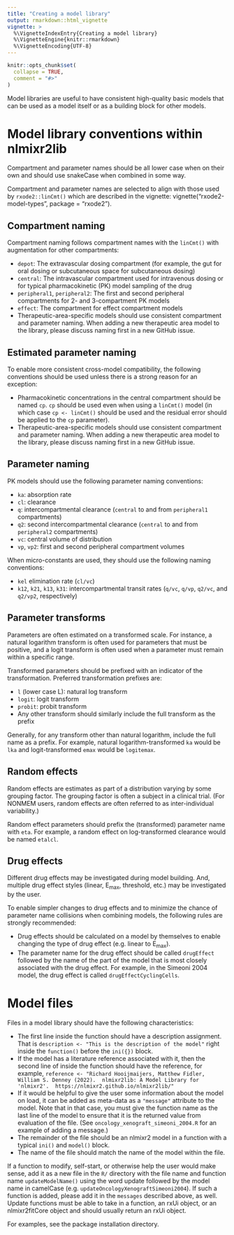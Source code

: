 ---
title: "Creating a model library"
output: rmarkdown::html_vignette
vignette: >
  %\VignetteIndexEntry{Creating a model library}
  %\VignetteEngine{knitr::rmarkdown}
  %\VignetteEncoding{UTF-8}
---

```{r knitr-setup, include = FALSE}
knitr::opts_chunk$set(
  collapse = TRUE,
  comment = "#>"
)
```

Model libraries are useful to have consistent high-quality basic models that can
be used as a model itself or as a building block for other models.

# Model library conventions within nlmixr2lib

Compartment and parameter names should be all lower case when on their own and
should use snakeCase when combined in some way.

Compartment and parameter names are selected to align with those used by
`rxode2::linCmt()` which are described in the vignette:
vignette("rxode2-model-types", package = "rxode2").

## Compartment naming

Compartment naming follows compartment names with the `linCmt()` with
augmentation for other compartments:

* `depot`: The extravascular dosing compartment (for example, the gut for oral
  dosing or subcutaneous space for subcutaneous dosing)
* `central`: The intravascular compartment used for intravenous dosing or for
  typical pharmacokinetic (PK) model sampling of the drug
* `peripheral1`, `peripheral2`: The first and second peripheral compartments for
  2- and 3-compartment PK models
* `effect`: The compartment for effect compartment models
* Therapeutic-area-specific models should use consistent compartment and
  parameter naming.  When adding a new therapeutic area model to the library,
  please discuss naming first in a new GitHub issue.

## Estimated parameter naming

To enable more consistent cross-model compatibility, the following conventions should be used unless there is a strong reason for an exception:

* Pharmacokinetic concentrations in the central compartment should be named
  `cp`.  `cp` should be used even when using a `linCmt()` model (in which case
  `cp <- linCmt()` should be used and the residual error should be applied to
  the `cp` parameter).
* Therapeutic-area-specific models should use consistent compartment and
  parameter naming.  When adding a new therapeutic area model to the library,
  please discuss naming first in a new GitHub issue.

## Parameter naming

PK models should use the following parameter naming conventions:

* `ka`: absorption rate
* `cl`: clearance
* `q`: intercompartmental clearance (`central` to and from `peripheral1`
  compartments)
* `q2`: second intercompartmental clearance (`central` to and from `peripheral2`
  compartments)
* `vc`: central volume of distribution
* `vp`, `vp2`: first and second peripheral compartment volumes

When micro-constants are used, they should use the following naming conventions:

* `kel` elimination rate (`cl/vc`)
* `k12`, `k21`, `k13`, `k31`: intercompartmental transit rates (`q/vc`, `q/vp`,
  `q2/vc`, and  `q2/vp2`, respectively)

## Parameter transforms

Parameters are often estimated on a transformed scale.  For instance, a natural
logarithm transform is often used for parameters that must be positive, and a
logit transform is often used when a parameter must remain within a specific
range.

Transformed parameters should be prefixed with an indicator of the
transformation.  Preferred transformation prefixes are:

* `l` (lower case L): natural log transform
* `logit`: logit transform
* `probit`: probit transform
* Any other transform should similarly include the full transform as the prefix

Generally, for any transform other than natural logarithm, include the full name
as a prefix.  For example, natural logarithm-transformed `ka` would be `lka` and
logit-transformed `emax` would be `logitemax`.

## Random effects

Random effects are estimates as part of a distribution varying by some grouping
factor.  The grouping factor is often a subject in a clinical trial.  (For
NONMEM users, random effects are often referred to as inter-individual
variability.)

Random effect parameters should prefix the (transformed) parameter name with
`eta`.  For example, a random effect on log-transformed clearance would be named
`etalcl`.

## Drug effects

Different drug effects may be investigated during model building.  And, multiple
drug effect styles (linear, E~max~, threshold, etc.) may be investigated by the
user.

To enable simpler changes to drug effects and to minimize the chance of
parameter name collisions when combining models, the following rules are
strongly recommended:

* Drug effects should be calculated on a model by themselves to enable changing
  the type of drug effect (e.g. linear to E~max~).
* The parameter name for the drug effect should be called `drugEffect` followed
  by the name of the part of the model that is most closely associated with the
  drug effect.  For example, in the Simeoni 2004 model, the drug effect is
  called `drugEffectCyclingCells`.

# Model files

Files in a model library should have the following characteristics:

* The first line inside the function should have a description
  assignment.  That is `description <- "This is the description of the model"`
  right inside the `function()` before the `ini({})` block.
* If the model has a literature reference associated with it, then the second
  line of inside the function should have the reference, for example,
  `reference <- "Richard Hooijmaijers, Matthew Fidler, William S. Denney (2022).  nlmixr2lib: A Model Library for 'nlmixr2'.  https://nlmixr2.github.io/nlmixr2lib/"`
* If it would be helpful to give the user some information about the model on
  load, it can be added as meta-data as a `"message"` attribute to the model.
  Note that in that case, you must give the function name as the last line of
  the model to ensure that it is the returned value from evaluation of the file.
  (See `oncology_xenograft_simeoni_2004.R` for an example of adding a message.)
* The remainder of the file should be an nlmixr2 model in a function with a
  typical `ini()` and `model()` block.
* The name of the file should match the name of the model within the file.

If a function to modify, self-start, or otherwise help the user would make
sense, add it as a new file in the `R/` directory with the file name and
function name `updateModelName()` using the word update followed by the model
name in camelCase (e.g. `updateOncologyXenograftSimeoni2004`). If such a
function is added, please add it in the `messages` described above, as well.
Update functions must be able to take in a function, an rxUi object, or an
nlmixr2fitCore object and should usually return an rxUi object.

For examples, see the package installation directory.
